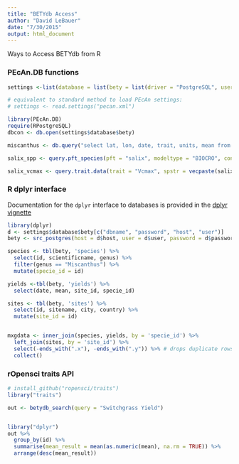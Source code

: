 ```yaml
---
title: "BETYdb Access"
author: "David LeBauer"
date: "7/30/2015"
output: html_document
---
```


Ways to Access BETYdb from R

### PEcAn.DB functions

```r
settings <-list(database = list(bety = list(driver = "PostgreSQL", user = "bety", dbname = "bety", password = "bety")))

# equivalent to standard method to load PEcAn settings:
# settings <- read.settings("pecan.xml")

library(PEcAn.DB)
require(RPostgreSQL)
dbcon <- db.open(settings$database$bety)

miscanthus <- db.query("select lat, lon, date, trait, units, mean from traits_and_yields_view where genus = 'Miscanthus';", con = dbcon)

salix_spp <- query.pft_species(pft = "salix", modeltype = "BIOCRO", con = dbcon)

salix_vcmax <- query.trait.data(trait = "Vcmax", spstr = vecpaste(salix_spp$id), con = dbcon)
```

### R dplyr interface

Documentation for the `dplyr` interface to databases is provided in the [dplyr vignette](https://cran.r-project.org/web/packages/dplyr/vignettes/databases.html)

```r
library(dplyr)
d <- settings$database$bety[c("dbname", "password", "host", "user")]
bety <- src_postgres(host = d$host, user = d$user, password = d$password, dbname = d$dbname)

species <- tbl(bety, 'species') %>% 
  select(id, scientificname, genus) %>% 
  filter(genus == "Miscanthus") %>% 
  mutate(specie_id = id) 

yields <-tbl(bety, 'yields') %>%
  select(date, mean, site_id, specie_id)

sites <- tbl(bety, 'sites') %>% 
  select(id, sitename, city, country) %>% 
  mutate(site_id = id)


mxgdata <- inner_join(species, yields, by = 'specie_id') %>%
  left_join(sites, by = 'site_id') %>% 
  select(-ends_with(".x"), -ends_with(".y")) %>% # drops duplicate rows
  collect() 


```

### rOpensci traits API

```r
# install_github("ropensci/traits")
library("traits")

out <- betydb_search(query = "Switchgrass Yield")


library("dplyr")
out %>%
  group_by(id) %>%
  summarise(mean_result = mean(as.numeric(mean), na.rm = TRUE)) %>%
  arrange(desc(mean_result))
```

